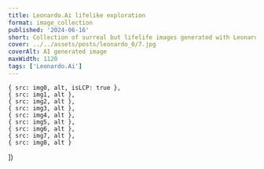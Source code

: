 ```yaml
---
title: Leonardo.Ai lifelike exploration
format: image_collection
published: '2024-06-16'
short: Collection of surreal but lifelife images generated with Leonardo.Ai.
cover: ../../assets/posts/leonardo_0/7.jpg
coverAlt: AI generated image
maxWidth: 1120
tags: ['Leonardo.Ai']
---
```







	{ src: img0, alt, isLCP: true },
	{ src: img1, alt },
	{ src: img2, alt },
	{ src: img3, alt },
	{ src: img4, alt },
	{ src: img5, alt },
	{ src: img6, alt },
	{ src: img7, alt },
	{ src: img8, alt }
])

<ImageGallery gallery={optimisedGallery} client:load />
